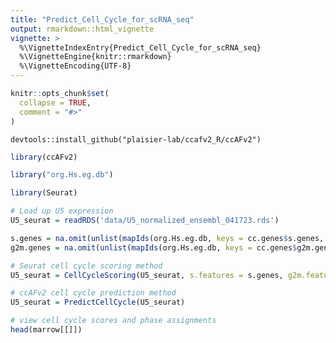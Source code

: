 ```yaml
---
title: "Predict_Cell_Cycle_for_scRNA_seq"
output: rmarkdown::html_vignette
vignette: >
  %\VignetteIndexEntry{Predict_Cell_Cycle_for_scRNA_seq}
  %\VignetteEngine{knitr::rmarkdown}
  %\VignetteEncoding{UTF-8}
---
```


```r
knitr::opts_chunk$set(
  collapse = TRUE,
  comment = "#>"
)
```

```
devtools::install_github("plaisier-lab/ccafv2_R/ccAFv2")
```


```r
library(ccAFv2)

library("org.Hs.eg.db")

library(Seurat)

# Load up U5 expression
U5_seurat = readRDS('data/U5_normalized_ensembl_041723.rds')

s.genes = na.omit(unlist(mapIds(org.Hs.eg.db, keys = cc.genes$s.genes, keytype = "SYMBOL", column="ENSEMBL", multiVals='first')))
g2m.genes = na.omit(unlist(mapIds(org.Hs.eg.db, keys = cc.genes$g2m.genes, keytype = "SYMBOL", column="ENSEMBL", multiVals='first')))

# Seurat cell cycle scoring method
U5_seurat = CellCycleScoring(U5_seurat, s.features = s.genes, g2m.features = g2m.genes, set.ident = TRUE)

# ccAFv2 cell cycle prediction method
U5_seurat = PredictCellCycle(U5_seurat)

# view cell cycle scores and phase assignments
head(marrow[[]])
```


